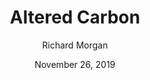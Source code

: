 ---
title: Altered Carbon
author: Richard Morgan
date: November 26, 2019
rating: 10
coverImage: /books/altered-carbon.jpg
spineColor: "#000000"
textColor:  "#ffffff"
---